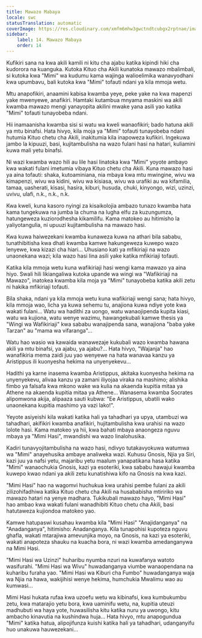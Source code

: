 ```yaml
---
title: Mawazo Mabaya
locale: swc
statusTranslation: automatic
coverImage: https://res.cloudinary.com/xmfm6mhw3gwctndtcubgx2rptnae/image/upload/v1740468922/small_cover_tratado_de_psicologia_revolucionaria_a4c0dca4e0.webp
sidebar:
    label: 14. Mawazo Mabaya
    order: 14
---
```

Kufikiri sana na kwa akili kamili ni kitu cha ajabu katika kipindi hiki cha kudorora na kuanguka. Kutoka Kituo cha Akili kunatoka mawazo mbalimbali, si kutoka kwa "Mimi" wa kudumu kama wajinga walioelimika wanavyodhani kwa upumbavu, bali kutoka kwa "Mimi" tofauti ndani ya kila mmoja wetu.

Mtu anapofikiri, anaamini kabisa kwamba yeye, peke yake na kwa mapenzi yake mwenyewe, anafikiri. Hamtaki kutambua mnyama maskini wa akili kwamba mawazo mengi yanayopita akilini mwake yana asili yao katika "Mimi" tofauti tunayobeba ndani.

Hii inamaanisha kwamba sisi si watu wa kweli wanaofikiri; bado hatuna akili ya mtu binafsi. Hata hivyo, kila moja ya "Mimi" tofauti tunayobeba ndani hutumia Kituo chetu cha Akili, inakitumia kila inapoweza kufikiri. Ingekuwa jambo la kipuuzi, basi, kujitambulisha na wazo fulani hasi na hatari, kuliamini kuwa mali yetu binafsi.

Ni wazi kwamba wazo hili au lile hasi linatoka kwa "Mimi" yoyote ambayo kwa wakati fulani imetumia vibaya Kituo chetu cha Akili. Kuna mawazo hasi ya aina tofauti: shaka, kutoaminiana, nia mbaya kwa mtu mwingine, wivu wa kimapenzi, wivu wa kidini, wivu wa kisiasa, wivu wa urafiki au wa kifamilia, tamaa, uasherati, kisasi, hasira, kiburi, husuda, chuki, kinyongo, wizi, uzinzi, uvivu, ulafi, n.k., n.k., n.k.

Kwa kweli, kuna kasoro nyingi za kisaikolojia ambazo tunazo kwamba hata kama tungekuwa na jumba la chuma na lugha elfu za kuzungumza, hatungeweza kuziorodhesha kikamilifu. Kama matokeo au hitimisho la yaliyotangulia, ni upuuzi kujitambulisha na mawazo hasi.

Kwa kuwa haiwezekani kwamba kunaweza kuwa na athari bila sababu, tunathibitisha kwa dhati kwamba kamwe hakungeweza kuwepo wazo lenyewe, kwa kizazi cha hiari... Uhusiano kati ya mfikiriaji na wazo unaonekana wazi; kila wazo hasi lina asili yake katika mfikiriaji tofauti.

Katika kila mmoja wetu kuna wafikiriaji hasi wengi kama mawazo ya aina hiyo. Swali hili likiangaliwa kutoka upande wa wingi wa "Wafikiriaji na Mawazo", inatokea kwamba kila moja ya "Mimi" tunayobeba katika akili zetu ni hakika mfikiriaji tofauti.

Bila shaka, ndani ya kila mmoja wetu kuna wafikiriaji wengi sana; hata hivyo, kila mmoja wao, licha ya kuwa sehemu tu, anajiona kuwa ndiye yote kwa wakati fulani... Watu wa hadithi za uongo, watu wanaojipenda kupita kiasi, watu wa kujiona, watu wenye wazimu, hawangekubali kamwe thesis ya "Wingi wa Wafikiriaji" kwa sababu wanajipenda sana, wanajiona "baba yake Tarzan" au "mama wa vifaranga"...

Watu hao wasio wa kawaida wanawezaje kukubali wazo kwamba hawana akili ya mtu binafsi, ya ajabu, ya ajabu?... Hata hivyo, "Wajanja" hao wanafikiria mema zaidi juu yao wenyewe na hata wanavaa kanzu ya Aristippus ili kuonyesha hekima na unyenyekevu...

Hadithi ya karne inasema kwamba Aristippus, akitaka kuonyesha hekima na unyenyekevu, alivaa kanzu ya zamani iliyojaa viraka na mashimo; alishika fimbo ya falsafa kwa mkono wake wa kulia na akaenda kupitia mitaa ya Athene na akaenda kupitia mitaa ya Athene... Wanasema kwamba Socrates alipomwona akija, alipaaza sauti kubwa: "Ee Aristippus, ubatili wako unaonekana kupitia mashimo ya vazi lako!".

Yeyote asiyeishi kila wakati katika hali ya tahadhari ya upya, utambuzi wa tahadhari, akifikiri kwamba anafikiri, hujitambulisha kwa urahisi na wazo lolote hasi. Kama matokeo ya hii, kwa bahati mbaya anaongeza nguvu mbaya ya "Mimi Hasi", mwandishi wa wazo linalohusika.

Kadiri tunavyojitambulisha na wazo hasi, ndivyo tutakavyokuwa watumwa wa "Mimi" anayehusika ambaye analiweka wazi. Kuhusu Gnosis, Njia ya Siri, kazi juu ya nafsi yetu, majaribu yetu maalum yanapatikana hasa katika "Mimi" wanaochukia Gnosis, kazi ya esoteriki, kwa sababu hawajui kwamba kuwepo kwao ndani ya akili zetu kunatishiwa kifo na Gnosis na kwa kazi.

"Mimi Hasi" hao na wagomvi huchukua kwa urahisi pembe fulani za akili zilizohifadhiwa katika Kituo chetu cha Akili na husababisha mtiririko wa mawazo hatari na yenye madhara. Tukikubali mawazo hayo, "Mimi Hasi" hao ambao kwa wakati fulani wanadhibiti Kituo chetu cha Akili, basi hatutaweza kujiondoa matokeo yao.

Kamwe hatupaswi kusahau kwamba kila "Mimi Hasi" "Anajidanganya" na "Anadanganya", hitimisho: Anadanganya. Kila tunapohisi kupoteza nguvu ghafla, wakati mtarajiwa amevunjika moyo, na Gnosis, na kazi ya esoteriki, wakati anapoteza shauku na kuacha bora, ni wazi kwamba amedanganywa na Mimi Hasi.

"Mimi Hasi wa Uzinzi" huharibu nyumba nzuri na kuwafanya watoto wasifurahi. "Mimi Hasi wa Wivu" huwadanganya viumbe wanaopendana na kuharibu furaha yao. "Mimi Hasi wa Kiburi cha Fumbo" huwadanganya waja wa Njia na hawa, wakijihisi wenye hekima, humchukia Mwalimu wao au kumwasi...

Mimi Hasi hukata rufaa kwa uzoefu wetu wa kibinafsi, kwa kumbukumbu zetu, kwa matarajio yetu bora, kwa uaminifu wetu, na, kupitia uteuzi madhubuti wa haya yote, huwasilisha kitu katika nuru ya uwongo, kitu ambacho kinavutia na kushindwa huja... Hata hivyo, mtu anapogundua "Mimi" katika hatua, alipojifunza kuishi katika hali ya tahadhari, udanganyifu huo unakuwa hauwezekani...

